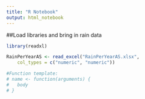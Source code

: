 ```yaml
---
title: "R Notebook"
output: html_notebook
---
```

##Load libraries and bring in rain data
```r
library(readxl)

RainPerYearAS <- read_excel("RainPerYearAS.xlsx", 
    col_types = c("numeric", "numeric"))

```
```r
#Function template:
# name <- function(arguments) {
#   body
# }



```

```r

```


